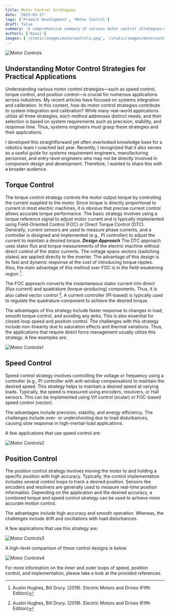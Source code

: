 ```yaml
---
title: Motor Control Strategies
date: '2025-03-17'
tags: ['Product Development', 'Motor Control']
draft: false
summary: 'A comprehensive summary of various motor control strategies—such as speed control, torque control, and position control.'
authors: ['Kausi']
images: ['/static/images/motorcontrols.png', '/static/images/motorcontrols1.png', '/static/images/motorcontrols2.png', '/static/images/motorcontrols3.png', '/static/images/motorcontrols4.png']
---
```


![Motor Controls](/static/images/motorcontrols.png)

## Understanding Motor Control Strategies for Practical Applications
Understanding various motor control strategies—such as speed control, torque control, and position control—is crucial for numerous applications across industries. My recent articles have focused on systems integration and calibration. In this context, how do motor control strategies contribute to system integration and calibration? While many real-world applications utilize all three strategies, each method addresses distinct needs, and their selection is based on system requirements such as precision, stability, and response time. Thus, systems engineers must grasp these strategies and their applications.

I developed this straightforward yet often overlooked knowledge base for a robotics team I coached last year. Recently, I recognized that it also serves as a useful guide for systems requirement engineers, manufacturing personnel, and entry-level engineers who may not be directly involved in component design and development. Therefore, I wanted to share this with a broader audience.
## Torque Control
The torque control strategy controls the motor output torque by controlling the current supplied to the motor. Since torque is directly proportional to current in most electric machines, it is obvious that precise current control allows accurate torque performance. The basic strategy involves using a torque reference signal to adjust motor current and is typically implemented using Field-Oriented Control (FOC) or Direct Torque Control (DTC). Generally, current sensors are used to measure phase currents, and a controller is designed and implemented (e.g., PI controller) to adjust the current to maintain a desired torque.
_**Design Approach**_
The DTC approach uses stator flux and torque measurements of the electric machine without direct control of the stator currents. The voltage space vectors (switching states) are applied directly to the inverter. The advantage of this design is its fast and dynamic response at the cost of introducing torque ripples. Also, the main advantage of this method over FOC is in the field-weakening region [^1].

The FOC approach converts the instantaneous stator current into direct (flux current) and quadrature (torque-producing) components. Thus, it is also called vector control [^1]. A current controller (PI-based) is typically used to regulate the quadrature component to achieve the desired torque.

The advantages of this strategy include faster response to changes in load, smooth torque control, and avoiding any jerks. This is also essential for closed-loop speed and position control. The challenges with this strategy include non-linearity due to saturation effects and thermal variations. Thus, the applications that require direct force management usually utilize this strategy. A few examples are:

![Motor Controls1](/static/images/motorcontrols1.png)

## Speed Control
Speed control strategy involves controlling the voltage or frequency using a controller (e.g., PI controller with anti-windup compensation) to maintain the desired speed. This strategy helps to maintain a desired speed at varying loads. Typically, the speed is measured using encoders, resolvers, or Hall sensors. This can be implemented using V/f control (scalar) or FOC-based speed control (vector).

The advantages include precision, stability, and energy efficiency. The challenges include over- or undershooting due to load disturbances, causing slow response in high-inertial-load applications.

A few applications that use speed control are:

![Motor Controls2](/static/images/motorcontrols2.png)

## Position Control
The position control strategy involves moving the motor to and holding a specific position with high accuracy. Typically, the control implementation includes several control loops to track a desired position. Sensors like encoders and resolvers are generally used to measure real-time position information. Depending on the application and the desired accuracy, a combined torque and speed control strategy can be used to achieve more accurate motion control. 

The advantages include high accuracy and smooth operation. Whereas, the challenges include drift and oscillations with load disturbances.

A few applications that use this strategy are:

![Motor Controls3](/static/images/motorcontrols3.png)

A high-level comparison of these control designs is below

![Motor Controls4](/static/images/motorcontrols4.png)

For more information on the inner and outer loops of speed, position control, and implementation, please take a look at the provided references.
[^1]: Austin Hughes, Bill Drury. (2019). Electric Motors and Drives (Fifth Edition)
[^2]: Mastering motor control: motor control 101. https://www.embedded.com/mastering-motor-control-motor-control-101/
